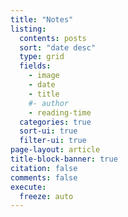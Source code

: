 ```yaml
---
title: "Notes"
listing:
  contents: posts
  sort: "date desc"
  type: grid
  fields: 
    - image 
    - date
    - title
    #- author
    - reading-time
  categories: true
  sort-ui: true
  filter-ui: true
page-layout: article
title-block-banner: true
citation: false
comments: false
execute:
  freeze: auto
---
```


::: {#posts}
:::
